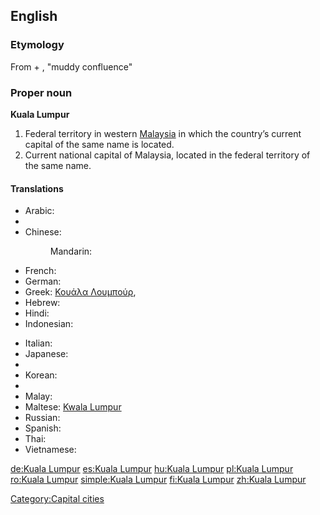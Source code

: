 {{wikipedia}}
==English==
===Etymology===
From {{etyl|ms}} {{term|kuala||[[confluence]]}} + {{term|lumpur||[[mud]]}}, "muddy confluence"

===Proper noun===
'''Kuala Lumpur'''

# Federal territory in western [[Malaysia]] in which the country’s current capital of the same name is located.
# Current national capital of Malaysia, located in the federal territory of the same name.

====Translations====
{{trans-top|capital of Malaysia}}
* Arabic: {{t|ar|كوالا لمبور|m|tr=kwaala lumbuur|sc=Arab}}
* {{trreq|Burmese}}
* Chinese:
*: Mandarin: {{t|zh|吉隆坡|tr=Jílóngpō|sc=Hani}}
* French: {{t|fr|Kuala Lumpur|m}}
* German: {{t|de|Kuala Lumpur|n}}
* Greek: [[Κουάλα Λουμπούρ]],  {{t|el|Κουάλα Λουμπούρ|sc=Grek}}
* Hebrew: {{t|he|קואלה לומפור|sc=Hebr}}
* Hindi: {{t|hi|कुआला लमपुर|tr=ku'ālā lamapur|sc=Deva}}
* Indonesian: {{t-|id|Kuala Lumpur|xs=Indonesian}}
{{trans-mid}}
* Italian:{{t|it|Kuala Lumpur|f}}
* Japanese: {{t|ja|クアラルンプール|tr=Kuararunpūru|sc=Jpan}}
* {{trreq|Khmer}}
* Korean: {{t+|ko|쿠알라룸푸르|tr=Kuallarumpureu|sc=Kore}}
* {{trreq|Lao}}
* Malay: {{t|ms|Kuala Lumpur}}
* Maltese: [[Kwala Lumpur]]
* Russian: {{t|ru|Куала-Лумпур|m|tr=Kuala-Lúmpur|sc=Cyrl}}
* Spanish: {{t|es|Kuala Lumpur|m}}
* Thai: {{t-|th|กัวลาลัมเปอร์|tr=kualalampoe}}
* Vietnamese: {{t-|vi|Kuala Lumpur|xs=Vietnamese}}
{{trans-bottom}}

[[Category:Capital cities]]

[[de:Kuala Lumpur]]
[[es:Kuala Lumpur]]
[[hu:Kuala Lumpur]]
[[pl:Kuala Lumpur]]
[[ro:Kuala Lumpur]]
[[simple:Kuala Lumpur]]
[[fi:Kuala Lumpur]]
[[zh:Kuala Lumpur]]
